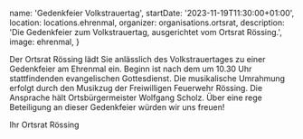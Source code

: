   name: 'Gedenkfeier Volkstrauertag',
  startDate: '2023-11-19T11:30:00+01:00',
  location: locations.ehrenmal,
  organizer: organisations.ortsrat,
  description:
    'Die Gedenkfeier zum Volkstrauertag, ausgerichtet vom Ortsrat Rössing.',
  image: ehrenmal,
}

Der Ortsrat Rössing lädt Sie anlässlich des Volkstrauertages zu einer
Gedenkfeier am Ehrenmal ein. Beginn ist nach dem um 10.30 Uhr stattfindenden
evangelischen Gottesdienst. Die musikalische Umrahmung erfolgt durch den
Musikzug der Freiwilligen Feuerwehr Rössing. Die Ansprache hält
Ortsbürgermeister Wolfgang Scholz. Über eine rege Beteiligung an dieser
Gedenkfeier würden wir uns freuen!

Ihr Ortsrat Rössing
